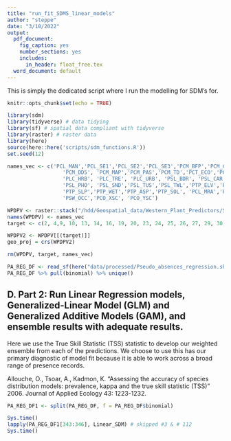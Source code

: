 ```yaml
---
title: "run_fit_SDMS_linear_models"
author: "steppe"
date: "3/10/2022"
output:
  pdf_document:
    fig_caption: yes
    number_sections: yes
    includes:
      in_header: float_free.tex
  word_document: default
---
```


\tableofcontents 
\listoffigures
\listoftables


This is simply the dedicated script where I run the modelling for SDM's for. 

```r
knitr::opts_chunk$set(echo = TRUE)
```

```r
library(sdm) 
library(tidyverse) # data tidying
library(sf) # spatial data compliant with tidyverse
library(raster) # raster data
library(here)
source(here::here('scripts/sdm_functions.R'))
set.seed(12)
```

```r
names_vec <- c('PCL_MAN','PCL_SE1','PCL_SE2','PCL_SE3','PCM_BFP','PCM_CMD',
                  'PCM_DD5', 'PCM_MAP','PCM_PAS','PCM_TD','PCT_ECO','PCT_EFW',
                  'PLC_HRB', 'PLC_TRE', 'PLC_URB', 'PSL_BDR', 'PSL_CAR', 
                  'PSL_PHO', 'PSL_SND','PSL_TUS','PSL_TWL','PTP_ELV','PTP_RLV',
                  'PTP_SLP','PTP_WET','PTP_ASP','PTP_SOL', 'PCL_MRA','PSW_DIS',
                  'PSW_OCC','PCO_XSC', 'PCO_YSC')

WPDPV <- raster::stack("/hdd/Geospatial_data/Western_Plant_Predictors/SoRo_wppr_vers_two.tif")
names(WPDPV) <- names_vec
target <- c(2, 4,9, 10, 13, 14, 16, 19, 20, 23, 24, 25, 26, 27, 29, 30)

WPDPV2 <- WPDPV[[(target)]]
geo_proj = crs(WPDPV2)

rm(WPDPV, target, names_vec)
```

```r
PA_REG_DF <- read_sf(here("data/processed/Pseudo_absences_regression.shp"))
PA_REG_DF %>% pull(binomial) %>% unique()
```

## D. Part 2: Run Linear Regression models, Generalized-Linear Model (GLM) and Generalized Additive Models (GAM), and ensemble results with adequate results.

Here we use the True Skill Statistic (TSS) statistic to develop our weighted ensemble from each of the predictions. We choose to use this has our primary diagnostic of model fit because it is able to work across a broad range of presence records. 

Allouche, O., Tsoar, A., Kadmon, K. "Assessing the accuracy of species distribution models: prevalence, kappa and the true skill statistic (TSS)" 2006. Journal of Applied Ecology 43: 1223-1232.  

```r

PA_REG_DF1 <- split(PA_REG_DF, f = PA_REG_DF$binomial)

Sys.time()
lapply(PA_REG_DF1[343:346], Linear_SDM) # skipped #3 & # 112
Sys.time()

```

